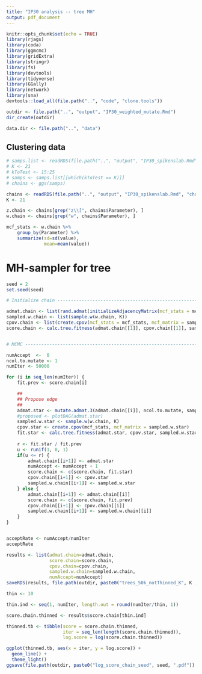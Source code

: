 ```yaml
---
title: "IP30 analysis -- tree MH"
output: pdf_document
---
```


```r
knitr::opts_chunk$set(echo = TRUE)
library(rjags)
library(coda)
library(ggmcmc)
library(gridExtra)
library(stringr)
library(fs)
library(devtools)
library(tidyverse)
library(GGally)
library(network)
library(sna)
devtools::load_all(file.path("..", "code", "clone.tools"))

outdir <- file.path("..", "output", "IP30_weighted_mutate.Rmd")
dir_create(outdir)

data.dir <- file.path("..", "data")

```

## Clustering data
```r
# samps.list <- readRDS(file.path("..", "output", "IP30_spikenslab.Rmd", "samps.list.rds"))
# K <- 21
# kToTest <- 15:25
# samps <- samps.list[[which(kToTest == K)]] 
# chains <- ggs(samps) 

chains <- readRDS(file.path("..", "output", "IP30_spikenslab.Rmd", "chains_K21.rds"))
K <- 21

z.chain <- chains[grep("z\\[", chains$Parameter), ]
w.chain <- chains[grep("w", chains$Parameter), ]

mcf_stats <- w.chain %>%
    group_by(Parameter) %>%
    summarize(sd=sd(value),
              mean=mean(value))
```

# MH-sampler for tree

```r
seed = 2
set.seed(seed)

# Initialize chain ------------------------------------------------------------

admat.chain <- list(rand.admat(initializeAdjacencyMatrix(mcf_stats = mcf_stats, zero.thresh = 0.01)))
sampled.w.chain <- list(sample.w(w.chain, K))
cpov.chain <- list(create.cpov(mcf_stats = mcf_stats, mcf_matrix = sampled.w.chain[[1]]))
score.chain <- calc.tree.fitness(admat.chain[[1]], cpov.chain[[1]], sampled.w.chain[[1]])


# MCMC ------------------------------------------------------------------------

numAccept  <-  0
ncol.to.mutate <- 1
numIter <- 50000

for (i in seq_len(numIter)) {
    fit.prev <- score.chain[i]

    ##
    ## Propose edge
    ##
    admat.star <- mutate.admat.3(admat.chain[[i]], ncol.to.mutate, sampled.w.chain[[i]])
    #proposed <- plotDAG(admat.star)
    sampled.w.star <- sample.w(w.chain, K)
    cpov.star <- create.cpov(mcf_stats, mcf_matrix = sampled.w.star)
    fit.star <- calc.tree.fitness(admat.star, cpov.star, sampled.w.star)
    
    r <- fit.star / fit.prev
    u <- runif(1, 0, 1)    
    if(u <= r) {
        admat.chain[[i+1]] <- admat.star
        numAccept <- numAccept + 1
        score.chain <- c(score.chain, fit.star)
        cpov.chain[[i+1]] <- cpov.star
        sampled.w.chain[[i+1]] <- sampled.w.star
    } else {
        admat.chain[[i+1]] <- admat.chain[[i]]
        score.chain <- c(score.chain, fit.prev)
        cpov.chain[[i+1]] <- cpov.chain[[i]]
        sampled.w.chain[[i+1]] <- sampled.w.chain[[i]]
    }
}


acceptRate <- numAccept/numIter
acceptRate


```


```r
results <- list(admat.chain=admat.chain,
                score.chain=score.chain,
                cpov.chain=cpov.chain,
                sampled.w.chain=sampled.w.chain,
                numAccept=numAccept)
saveRDS(results, file.path(outdir, paste0("trees_50k_notThinned_K", K ,"_seed", seed, ".rds")))
```

```r
thin <- 10

thin.ind <- seq(1, numIter, length.out = round(numIter/thin, 1))

score.chain.thinned <- results$score.chain[thin.ind]

thinned.tb <- tibble(score = score.chain.thinned, 
                     iter = seq_len(length(score.chain.thinned)),
                     log.score = log(score.chain.thinned))

ggplot(thinned.tb, aes(x = iter, y = log.score)) +
  geom_line() +
  theme_light()
ggsave(file.path(outdir, paste0("log_score_chain_seed", seed, ".pdf")), width = 7, height = 4)

```
